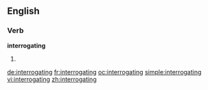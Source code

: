 ==English==

===Verb===
'''interrogating'''
# {{present participle of|interrogate}}

[[de:interrogating]]
[[fr:interrogating]]
[[oc:interrogating]]
[[simple:interrogating]]
[[vi:interrogating]]
[[zh:interrogating]]